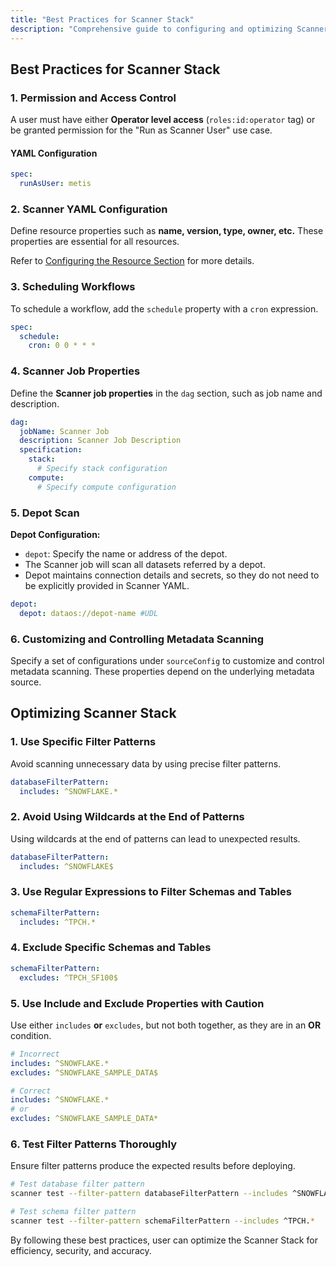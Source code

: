 ```yaml
---
title: "Best Practices for Scanner Stack"
description: "Comprehensive guide to configuring and optimizing Scanner Stack."
---
```




## Best Practices for Scanner Stack

### 1. Permission and Access Control

A user must have either **Operator level access** (`roles:id:operator` tag) or be granted permission for the "Run as Scanner User" use case.

#### YAML Configuration

```yaml
spec:
  runAsUser: metis
```

### 2. Scanner YAML Configuration

Define resource properties such as **name, version, type, owner, etc.** These properties are essential for all resources.

Refer to [Configuring the Resource Section](https://dataosinfo.mintlify.app/resources/scanner/configurations#scanner-configuration-attributes-details) for more details.

### 3. Scheduling Workflows

To schedule a workflow, add the `schedule` property with a `cron` expression.

```yaml
spec:
  schedule:
    cron: 0 0 * * *
```

### 4. Scanner Job Properties

Define the **Scanner job properties** in the `dag` section, such as job name and description.

```yaml
dag:
  jobName: Scanner Job
  description: Scanner Job Description
  specification:
    stack:
      # Specify stack configuration
    compute:
      # Specify compute configuration
```

### 5. Depot Scan

**Depot Configuration:**

- `depot`: Specify the name or address of the depot.
- The Scanner job will scan all datasets referred by a depot.
- Depot maintains connection details and secrets, so they do not need to be explicitly provided in Scanner YAML.

```yaml
depot:
  depot: dataos://depot-name #UDL
```

### 6. Customizing and Controlling Metadata Scanning

Specify a set of configurations under `sourceConfig` to customize and control metadata scanning. These properties depend on the underlying metadata source.

## Optimizing Scanner Stack

### 1. Use Specific Filter Patterns

Avoid scanning unnecessary data by using precise filter patterns.

```yaml
databaseFilterPattern:
  includes: ^SNOWFLAKE.*
```

### 2. Avoid Using Wildcards at the End of Patterns

Using wildcards at the end of patterns can lead to unexpected results.

```yaml
databaseFilterPattern:
  includes: ^SNOWFLAKE$
```

### 3. Use Regular Expressions to Filter Schemas and Tables

```yaml
schemaFilterPattern:
  includes: ^TPCH.*
```

### 4. Exclude Specific Schemas and Tables

```yaml
schemaFilterPattern:
  excludes: ^TPCH_SF100$
```

### 5. Use Include and Exclude Properties with Caution

Use either `includes` **or** `excludes`, but not both together, as they are in an **OR** condition.

```yaml
# Incorrect
includes: ^SNOWFLAKE.*
excludes: ^SNOWFLAKE_SAMPLE_DATA$

# Correct
includes: ^SNOWFLAKE.*
# or
excludes: ^SNOWFLAKE_SAMPLE_DATA*
```

### 6. Test Filter Patterns Thoroughly

Ensure filter patterns produce the expected results before deploying.

```bash
# Test database filter pattern
scanner test --filter-pattern databaseFilterPattern --includes ^SNOWFLAKE.*

# Test schema filter pattern
scanner test --filter-pattern schemaFilterPattern --includes ^TPCH.*
```

By following these best practices, user can optimize the Scanner Stack for efficiency, security, and accuracy.

